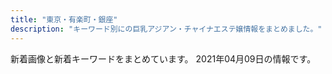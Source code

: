 ```yaml
---
title: "東京・有楽町・銀座"
description: "キーワード別にの巨乳アジアン・チャイナエステ嬢情報をまとめました。"
---
```


新着画像と新着キーワードをまとめています。
2021年04月09日の情報です。

<DmmAffiliateIns />
<KeywordTable
  shops={
    [
    {
        "img_links": [
            "http://www.kawaii.esturl.com/images/icon_tel.png",
            "http://www.kawaii.esturl.com/files/001.jpg",
            "http://www.kawaii.esturl.com/files/003.jpg",
            "http://www.kawaii.esturl.com/common/images/photo01.jpg",
            "http://www.kawaii.esturl.com/images/btn2.png",
            "http://www.kawaii.esturl.com/files/002.jpg",
            "http://www.kawaii.esturl.com/images/icon_staff.png",
            "http://www.kawaii.esturl.com/common/images/photo02.jpg",
            "http://www.kawaii.esturl.com/files/008.jpg",
            "http://www.kawaii.esturl.com/images/end-info.png",
            "http://www.kawaii.esturl.com/files/006.jpg",
            "http://www.kawaii.esturl.com/images/icon_info.png",
            "http://www.kawaii.esturl.com/images/mainImg_sub.jpg",
            "http://www.kawaii.esturl.com/images/icon_concept.png",
            "http://www.kawaii.esturl.com/files/007.jpg",
            "http://www.kawaii.esturl.com/images/icon_top.png",
            "http://www.kawaii.esturl.com/common/images/photo03.jpg"
        ],
        "keywords": {
            "D": 6,
            "86": 1,
            "87": 5
        },
        "url": "http://www.kawaii.esturl.com/",
        "name": "Kawaii\u604b\u4eba",
        "station": "\u516b\u4e01\u5800\u99c5A2\u51fa\u53e3"
    },
    {
        "station": "\u6771\u9280\u5ea7\u99c5A7\u51fa\u53e3",
        "url": "https://est-tiara.info/",
        "img_links": [
            "https://est-tiara.info/images/gallery/r7.jpg",
            "https://est-tiara.info/staffPhoto/s20201016083614.jpg",
            "https://est-tiara.info/images/gallery/r6.jpg",
            "https://est-tiara.info/images/gallery/r3.jpg",
            "https://est-tiara.info/staffPhoto/s20210304095739.jpg",
            "https://est-tiara.info/images/gallery/r8.jpg",
            "https://est-tiara.info/staffPhoto/s20210304095845.jpg",
            "https://est-tiara.info/staffPhoto/b20210304095845.jpg",
            "https://est-tiara.info/images/gallery/r1.jpg",
            "https://est-tiara.info/staffPhoto/b20210304100038.jpg",
            "https://est-tiara.info/staffPhoto/s20201016083828.jpg",
            "https://est-tiara.info/images/returnBtn.png",
            "https://est-tiara.info/images/gallery/r4.jpg",
            "https://est-tiara.info/staffPhoto/b20210304095623.jpg",
            "https://est-tiara.info/staffPhoto/s20210304100121.jpg",
            "https://est-tiara.info/staffPhoto/b20210304100121.jpg",
            "https://est-tiara.info/staffPhoto/s20210304100038.jpg",
            "https://est-tiara.info/staffPhoto/b20210304095739.jpg",
            "https://est-tiara.info/staffPhoto/b20201016083614.jpg",
            "https://est-tiara.info/uploadfiles/Image/campaignEstTiaraInfo.jpg",
            "https://est-tiara.info/js/sliderLine/slide_next.png",
            "https://est-tiara.info/staffPhoto/b20201016083828.jpg",
            "https://est-tiara.info/images/gallery/r5.jpg",
            "https://est-tiara.info/images/mobile.png",
            "https://est-tiara.info/images/gallery/r2.jpg",
            "https://est-tiara.info/js/sliderLine/slide_prev.png",
            "https://est-tiara.info/staffPhoto/s20210304095623.jpg"
        ],
        "keywords": {
            "E": 1,
            "D": 4,
            "87": 1,
            "C": 1,
            "89": 1
        },
        "name": "Tiara-\u30c6\u30a4\u30a2\u30e9-"
    },
    {
        "name": "\u6975\u4e0a\u30e1\u30f3\u30ba\u30a2\u30ed\u30de\u65e5\u672c\u6a4b",
        "img_links": [],
        "url": "https://aroma.tyo.cm/",
        "station": "\u8305\u5834\u753a\u99c510\u756a\u51fa\u53e3",
        "keywords": {}
    },
    {
        "keywords": {
            "87": 2,
            "D": 3,
            "89": 3,
            "C": 4
        },
        "station": "\u8305\u5834\u753a\u99c51\u756a\u51fa\u53e3",
        "url": "http://sakura.relaxnabi.com/",
        "img_links": [
            "http://sakura.relaxnabi.com/css/staff/staff14a.jpg",
            "http://sakura.relaxnabi.com/css/staff/staff02.jpg",
            "http://sakura.relaxnabi.com/css/tel03.png",
            "http://sakura.relaxnabi.com/css/nav/nav-003.png",
            "http://sakura.relaxnabi.com/css/topleft01.png",
            "http://sakura.relaxnabi.com/css/staff/staff13.jpg",
            "http://sakura.relaxnabi.com/css/topright02.jpg",
            "http://sakura.relaxnabi.com/css/nav/nav-004.png",
            "http://sakura.relaxnabi.com/css/topleft02.png",
            "http://sakura.relaxnabi.com/css/staff/staff06.jpg",
            "http://sakura.relaxnabi.com/css/staff/staff04.jpg",
            "http://sakura.relaxnabi.com/css/nav/nav-001.png",
            "http://sakura.relaxnabi.com/css/nav/nav-002.png",
            "http://sakura.relaxnabi.com/css/nav/nav-006.png",
            "http://sakura.relaxnabi.com/css/nav/nav-005.png"
        ],
        "name": "\u685c\uff5e\u3055\u304f\u3089\uff5e"
    },
    {
        "img_links": [
            "http://esthe-aroma.com/images/icon_concept.png",
            "http://esthe-aroma.com/images/cg04.jpg",
            "http://esthe-aroma.com/images/cg11.jpg",
            "http://esthe-aroma.com/images/cg07.jpg",
            "http://esthe-aroma.com/images/cg08.jpg",
            "http://esthe-aroma.com/images/cg13.jpg",
            "http://esthe-aroma.com/images/photo02.jpg",
            "http://esthe-aroma.com/images/cg06.jpg",
            "http://esthe-aroma.com/images/icon_top.png",
            "http://esthe-aroma.com/images/cg03.jpg",
            "http://esthe-aroma.com/images/photo03.jpg",
            "http://esthe-aroma.com/images/cg02.jpg",
            "http://esthe-aroma.com/images/cg05.jpg",
            "http://esthe-aroma.com/images/cg09.jpg",
            "http://esthe-aroma.com/images/cg01.jpg",
            "http://esthe-aroma.com/images/qrc.jpg",
            "http://esthe-aroma.com/images/btn2.png",
            "http://esthe-aroma.com/images/mainImg_sub.jpg",
            "http://esthe-aroma.com/images/icon_tel.png",
            "http://esthe-aroma.com/images/icon_info.png",
            "http://esthe-aroma.com/images/icon_staff.png",
            "http://esthe-aroma.com/images/cg10.jpg",
            "http://esthe-aroma.com/images/end-info.png",
            "http://esthe-aroma.com/images/photo01.jpg",
            "http://esthe-aroma.com/images/cg12.jpg"
        ],
        "name": "Miss.9\uff5e\u30df\u30b9.\u30ad\u30e5\u30a6\uff5e",
        "url": "http://esthe-aroma.com/",
        "station": "\u99ac\u55b0\u6a2a\u5c71\u99c5A2\u51fa\u53e3",
        "keywords": {
            "C": 2,
            "E": 1,
            "D": 10,
            "86": 13
        }
    },
    {
        "name": "\u7652\u3057\u306e\u6d77",
        "url": "http://xn--vckg5a5c7c8c1czd.in.net/",
        "station": "\u65b0\u5bcc\u753a\u99c5",
        "keywords": {
            "86": 20,
            "E": 4,
            "D": 16
        },
        "img_links": [
            "http://xn--vckg5a5c7c8c1czd.in.net/images/staff_images/cg14.jpg",
            "http://xn--vckg5a5c7c8c1czd.in.net/images/an_2_06.jpg",
            "http://xn--vckg5a5c7c8c1czd.in.net/images/an_1_07.jpg",
            "http://xn--vckg5a5c7c8c1czd.in.net/images/staff_images/top_small_17.jpg",
            "http://xn--vckg5a5c7c8c1czd.in.net/images/an_2_05.jpg",
            "http://xn--vckg5a5c7c8c1czd.in.net/images/slider/slide1.jpg",
            "http://xn--vckg5a5c7c8c1czd.in.net/images/an_1_04.jpg",
            "http://xn--vckg5a5c7c8c1czd.in.net/images/QRcode.jpg",
            "http://xn--vckg5a5c7c8c1czd.in.net/images/staff_images/top_small_14.jpg",
            "http://xn--vckg5a5c7c8c1czd.in.net/images/an_2_04.jpg",
            "http://xn--vckg5a5c7c8c1czd.in.net/images/an_2_07.jpg",
            "http://xn--vckg5a5c7c8c1czd.in.net/images/an_2_03.jpg",
            "http://xn--vckg5a5c7c8c1czd.in.net/images/staff_images/cg1.jpg",
            "http://xn--vckg5a5c7c8c1czd.in.net/images/staff_images/cg5.jpg",
            "http://xn--vckg5a5c7c8c1czd.in.net/images/an_2_02.jpg",
            "http://xn--vckg5a5c7c8c1czd.in.net/images/an_1_02.jpg",
            "http://xn--vckg5a5c7c8c1czd.in.net/images/staff_images/top_small_1.jpg",
            "http://xn--vckg5a5c7c8c1czd.in.net/images/staff_images/cg17.jpg",
            "http://xn--vckg5a5c7c8c1czd.in.net/images/staff_images/top_small_5.jpg",
            "http://xn--vckg5a5c7c8c1czd.in.net/images/no.png",
            "http://xn--vckg5a5c7c8c1czd.in.net/images/slider/slide3.jpg",
            "http://xn--vckg5a5c7c8c1czd.in.net/images/slider/slide2s.jpg",
            "http://xn--vckg5a5c7c8c1czd.in.net/images/an_1_03.jpg",
            "http://xn--vckg5a5c7c8c1czd.in.net/images/slider/slide1s.jpg",
            "http://xn--vckg5a5c7c8c1czd.in.net/images/staff_images/cg16.jpg",
            "http://xn--vckg5a5c7c8c1czd.in.net/images/slider/slide2.jpg",
            "http://xn--vckg5a5c7c8c1czd.in.net/images/index_01.jpg",
            "http://xn--vckg5a5c7c8c1czd.in.net/images/slider/slide3s.jpg",
            "http://xn--vckg5a5c7c8c1czd.in.net/images/staff_images/top_small_16.jpg",
            "http://xn--vckg5a5c7c8c1czd.in.net/images/an_1_06.jpg"
        ]
    },
    {
        "url": "http://prime-relax.work/",
        "keywords": {
            "E": 1,
            "82": 1,
            "84": 5,
            "C": 7,
            "D": 10,
            "88": 1,
            "87": 4,
            "86": 7
        },
        "img_links": [
            "http://prime-relax.work/img/bottom-.png",
            "http://prime-relax.work/img/IMG_1667.jpg",
            "http://prime-relax.work/sp/img/p-9.jpg",
            "http://prime-relax.work/img/st12.jpg",
            "http://prime-relax.work/img/link20067.jpg",
            "http://prime-relax.work/img/sta7.jpg",
            "http://prime-relax.work/img/st07.jpg",
            "http://prime-relax.work/img/st4.jpg",
            "http://prime-relax.work/img/sta12.jpg",
            "http://prime-relax.work/img/bottom.png",
            "http://prime-relax.work/img/st14.jpg",
            "http://prime-relax.work/img/sta4.jpg",
            "http://prime-relax.work/sp/img/add2.jpg",
            "http://prime-relax.work/sp/img/sta14.jpg",
            "http://prime-relax.work/sp/img/t-t.jpg",
            "http://prime-relax.work/sp/img/tit.jpg",
            "http://prime-relax.work/sp/img/sta12.jpg",
            "http://prime-relax.work/sp/img/t-s.jpg",
            "http://prime-relax.work/sp/img/p-7.jpg",
            "http://prime-relax.work/img/st04.jpg",
            "http://prime-relax.work/img/st13.jpg",
            "http://prime-relax.work/img/st9.jpg",
            "http://prime-relax.work/img/sta9.jpg",
            "http://prime-relax.work/sp/img/sta5.jpg",
            "http://prime-relax.work/img/st11.jpg",
            "http://prime-relax.work/sp/img/sta13.jpg",
            "http://prime-relax.work/sp/img/pic.jpg",
            "http://prime-relax.work/sp/img/pc.jpg",
            "http://prime-relax.work/sp/img/add.jpg",
            "http://prime-relax.work/sp/img/t-o.jpg",
            "http://prime-relax.work/sp/img/sys.jpg",
            "http://prime-relax.work/img/sta8.jpg",
            "http://prime-relax.work/img/st013.jpg",
            "http://prime-relax.work/sp/img/tel.jpg",
            "http://prime-relax.work/img/sys.jpg",
            "http://prime-relax.work/img/st014.jpg",
            "http://prime-relax.work/img/sta5.jpg",
            "http://prime-relax.work/img/sta14.jpg",
            "http://prime-relax.work/img/sta11.jpg",
            "http://prime-relax.work/img/st5.jpg",
            "http://prime-relax.work/img/st08.jpg",
            "http://prime-relax.work/sp/img/info.jpg",
            "http://prime-relax.work/img/body-.jpg",
            "http://prime-relax.work/sp/img/sta11.jpg",
            "http://prime-relax.work/img/IMG_1699.jpg",
            "http://prime-relax.work/img/head.jpg",
            "http://prime-relax.work/img/link10033.jpg",
            "http://prime-relax.work/sp/img/cam.jpg",
            "http://prime-relax.work/img/eve.jpg",
            "http://prime-relax.work/sp/img/botton.jpg",
            "http://prime-relax.work/img/sta13.jpg",
            "http://prime-relax.work/img/link-.jpg",
            "http://prime-relax.work/sp/img/p-8.jpg",
            "http://prime-relax.work/sp/img/sta8.jpg",
            "http://prime-relax.work/img/st8.jpg",
            "http://prime-relax.work/img/st7.jpg",
            "http://prime-relax.work/sp/img/t-r.jpg",
            "http://prime-relax.work/img/link300100.jpg",
            "http://prime-relax.work/sp/img/sta4.jpg",
            "http://prime-relax.work/sp/img/t-a.jpg",
            "http://prime-relax.work/sp/img/add3.jpg",
            "http://prime-relax.work/img/IMG_1675.jpg",
            "http://prime-relax.work/img/mo.png",
            "http://prime-relax.work/img/IMG_1709.jpg",
            "http://prime-relax.work/sp/img/time.jpg",
            "http://prime-relax.work/sp/img/sta9.jpg",
            "http://prime-relax.work/sp/img/sta7.jpg"
        ],
        "name": "PRIME\u30fb\u30d7\u30e9\u30a4\u30e0",
        "station": "\u99ac\u55b0\u753a\u99c51\u756a\u51fa\u53e3"
    },
    {
        "img_links": [
            "http://www.hitomebore.esjp.info/files/012.jpg",
            "http://www.hitomebore.esjp.info/files/008.jpg",
            "http://www.hitomebore.esjp.info/files/016.jpg",
            "http://www.hitomebore.esjp.info/files/010.jpg",
            "http://www.hitomebore.esjp.info/files/015.jpg",
            "http://www.hitomebore.esjp.info/files/009.jpg",
            "http://www.hitomebore.esjp.info/files/013.jpg",
            "http://www.hitomebore.esjp.info/images/btn2.png",
            "http://www.hitomebore.esjp.info/images/m1.jpg",
            "http://www.hitomebore.esjp.info/files/014.jpg",
            "http://www.hitomebore.esjp.info/images/mainImg2.jpg",
            "http://www.hitomebore.esjp.info/images/mainImg_sub.jpg",
            "http://www.hitomebore.esjp.info/images/m2.jpg",
            "http://www.hitomebore.esjp.info/files/007.jpg",
            "http://www.hitomebore.esjp.info/images/m3.jpg",
            "http://www.hitomebore.esjp.info/files/011.jpg",
            "http://www.hitomebore.esjp.info/images/m4.jpg",
            "http://www.hitomebore.esjp.info/files/002.jpg"
        ],
        "keywords": {
            "86": 18,
            "88": 3,
            "C": 6,
            "D": 27,
            "87": 6,
            "85": 6
        },
        "url": "http://www.hitomebore.esjp.info/",
        "name": "\u3072\u3068\u3081\u307c\u308c",
        "station": "\u65b0\u5bcc\u753a\u99c53\u756a\u51fa\u53e3"
    },
    {
        "station": "\u5c0f\u4f1d\u99ac\u753a\u99c53\u756a\u51fa\u53e3",
        "keywords": {
            "C": 12,
            "88": 21,
            "F": 6,
            "81": 3,
            "86": 6,
            "85": 6,
            "82": 3,
            "\u30bb\u30af\u30b7\u30fc": 1,
            "89": 21,
            "84": 3,
            "\u80f8": 2,
            "D": 30,
            "G": 6,
            "E": 13,
            "87": 12
        },
        "name": "\u30eb\u30ca\u30b7\u30e3\u30a4\u30f3",
        "img_links": [
            "http://luna-shine.info/uploads/lunashine/2019/04/e5beaee4bfa1e59bbee78987_2019031616274791.jpg",
            "http://luna-shine.info/uploads/lunashine/2013/10/4_e589afe69cac.jpg",
            "http://luna-shine.info/uploads/lunashine/2013/10/e381bfe38286e3818d-5_e589afe69cac.jpg",
            "http://luna-shine.info/uploads/lunashine/2015/03/8dbe4d07b4f1258c30f14b30e60c1466.png",
            "http://luna-shine.info/uploads/lunashine/2014/05/22.jpg",
            "http://luna-shine.info/uploads/lunashine/2013/01/room-6.jpg",
            "http://luna-shine.info/uploads/lunashine/2014/06/image-14.jpeg",
            "http://luna-shine.info/uploads/lunashine/2015/12/qqe59bbee7898720151214133747.jpg",
            "http://luna-shine.info/uploads/lunashine/2019/12/e5beaee4bfa1e59bbee78987_20191207154634.jpg",
            "http://luna-shine.info/uploads/lunashine/2013/01/room-10.jpg",
            "http://luna-shine.info/uploads/lunashine/2014/05/naomi1-276x3584.jpg",
            "http://luna-shine.info/uploads/lunashine/2017/03/saki.jpg",
            "http://luna-shine.info/uploads/lunashine/2012/12/topview4.jpg",
            "http://luna-shine.info/uploads/lunashine/2013/11/e381afe3828be3818b-1000x1333.jpg",
            "http://luna-shine.info/uploads/lunashine/2013/01/room-8.jpg",
            "http://luna-shine.info/uploads/lunashine/2013/10/e381bfe382841_e589afe69cac.jpg",
            "http://luna-shine.info/uploads/lunashine/2013/01/room-9.jpg",
            "http://luna-shine.info/uploads/lunashine/2015/01/0.jpg",
            "http://luna-shine.info/uploads/lunashine/2019/03/e5beaee4bfa1e59bbee78987_201903141535171.jpg",
            "http://luna-shine.info/uploads/lunashine/2015/04/1111_e589afe69cac.jpg",
            "http://luna-shine.info/uploads/lunashine/2019/04/flash1.jpg",
            "http://luna-shine.info/uploads/lunashine/2012/12/mailmaka.jpg",
            "http://luna-shine.info/uploads/lunashine/2019/05/e5beaee4bfa1e59bbee78987_201905171313091.jpg",
            "http://luna-shine.info/uploads/lunashine/2013/10/e38182e38286e381bf3_e589afe69cac.jpg",
            "http://luna-shine.info/uploads/lunashine/2012/12/topview1.jpg",
            "http://luna-shine.info/uploads/lunashine/2012/12/topview3.jpg",
            "http://luna-shine.info/uploads/lunashine/2016/12/img_4240.jpg",
            "http://luna-shine.info/uploads/lunashine/2016/11/31.jpg",
            "http://luna-shine.info/uploads/lunashine/2015/09/1-12041z120344c1_e589afe69cac_e589afe69cac.jpg",
            "http://luna-shine.info/uploads/lunashine/2019/12/e5beaee4bfa1e59bbee78987_201912071546181.jpg",
            "http://luna-shine.info/uploads/lunashine/2015/01/2_e589afe69cac.jpg",
            "http://luna-shine.info/uploads/lunashine/2013/01/img_0427_e589afe69cac-276x368.jpg",
            "http://luna-shine.info/uploads/lunashine/2015/06/image1-266x4001.jpg",
            "http://luna-shine.info/uploads/lunashine/2013/03/img_0522_e589afe69cac-1000x1333.jpg",
            "http://luna-shine.info/uploads/lunashine/2013/01/img_0370_e589afe69cac-276x368.jpg",
            "http://luna-shine.info/uploads/lunashine/images/picup.png",
            "http://luna-shine.info/uploads/lunashine/images/new_tit.jpg",
            "http://luna-shine.info/uploads/lunashine/2012/12/topview0.jpg",
            "http://luna-shine.info/uploads/lunashine/2014/06/image-15.jpeg",
            "http://luna-shine.info/uploads/lunashine/2014/04/image_e589afe69cac.png",
            "http://luna-shine.info/uploads/lunashine/2019/04/e5beaee4bfa1e59bbee78987_201903161627475.jpg",
            "http://luna-shine.info/uploads/lunashine/images/no-photo.jpg",
            "http://luna-shine.info/uploads/lunashine/2013/05/p1020464_e589afe69cac.jpg",
            "http://luna-shine.info/uploads/lunashine/2019/05/e5beaee4bfa1e59bbee78987_20190517131309.jpg",
            "http://luna-shine.info/uploads/lunashine/2013/11/e381afe3828be3818befbc92-1000x1333.jpg",
            "http://luna-shine.info/uploads/lunashine/2019/04/e5beaee4bfa1e59bbee78987_201903161627478.jpg",
            "http://luna-shine.info/uploads/lunashine/2013/01/room-3.jpg",
            "http://luna-shine.info/uploads/lunashine/2015/03/171f728230a16701d87b9e61ba70edf8.png",
            "http://luna-shine.info/uploads/lunashine/2017/03/saki1.jpg",
            "http://luna-shine.info/uploads/lunashine/images/rq03.jpg",
            "http://luna-shine.info/uploads/lunashine/2012/12/mobile.jpg",
            "http://luna-shine.info/uploads/lunashine/images/rq01.jpg",
            "http://luna-shine.info/uploads/lunashine/2014/05/naomi1-276x3583.jpg",
            "http://luna-shine.info/uploads/lunashine/2015/03/11111.jpg",
            "http://luna-shine.info/uploads/lunashine/2013/01/room-1.jpg",
            "http://luna-shine.info/uploads/lunashine/2013/01/room-5.jpg",
            "http://luna-shine.info/uploads/lunashine/2019/07/qqe59bbee78987201504181707251.jpg",
            "http://luna-shine.info/uploads/lunashine/2014/06/9c1b42356edc1bb51d040e0a1783fa97.png",
            "http://luna-shine.info/uploads/lunashine/images/new_d.jpg",
            "http://luna-shine.info/uploads/lunashine/2019/04/tel.jpg",
            "http://luna-shine.info/uploads/lunashine/2013/01/room-7.jpg",
            "http://luna-shine.info/uploads/lunashine/2019/04/bottom.jpg",
            "http://luna-shine.info/uploads/lunashine/2013/01/qiu-1.jpg",
            "http://luna-shine.info/uploads/lunashine/2015/01/11.jpg",
            "http://luna-shine.info/uploads/lunashine/2013/01/room-11.jpg",
            "http://luna-shine.info/uploads/lunashine/2020/01/e5beaee4bfa1e59bbee78987_20190517131309.jpg",
            "http://luna-shine.info/uploads/lunashine/2017/04/22221.jpg",
            "http://luna-shine.info/uploads/lunashine/2015/04/1111_e589afe69cac1.jpg",
            "http://luna-shine.info/uploads/lunashine/2019/03/e5beaee4bfa1e59bbee78987_201903161627476.jpg",
            "http://luna-shine.info/uploads/lunashine/2013/01/room-2.jpg",
            "http://luna-shine.info/uploads/lunashine/2018/05/2.jpg",
            "http://luna-shine.info/uploads/lunashine/2019/01/e5beaee4bfa1e59bbee78987_20190124144601.jpg",
            "http://luna-shine.info/uploads/lunashine/2013/10/e381bfe3818d2_e589afe69cac.jpg"
        ],
        "url": "http://luna-shine.info/"
    },
    {
        "img_links": [
            "https://melodyspa.tokyo/images/st/yuri.jpg",
            "https://melodyspa.tokyo/images/st/ringo.jpg",
            "https://melodyspa.tokyo/images/st/yuna1.jpg",
            "https://melodyspa.tokyo/images/share/pagetop.png",
            "https://melodyspa.tokyo/images/st/mina2.jpg",
            "https://melodyspa.tokyo/images/topimage/topimage.jpg",
            "https://melodyspa.tokyo/images/st/you.jpg",
            "https://melodyspa.tokyo/images/st/yuna2.jpg",
            "https://melodyspa.tokyo/images/st/mina.jpg",
            "https://melodyspa.tokyo/images/st/yuna.jpg",
            "https://melodyspa.tokyo/images/st/miho.jpg",
            "https://melodyspa.tokyo/images/st/risa.jpg",
            "https://melodyspa.tokyo/images/st/you3.jpg",
            "https://melodyspa.tokyo/images/st/you2.jpg",
            "https://melodyspa.tokyo/images/st/rara2.jpg"
        ],
        "station": "JR\u65b0\u65e5\u672c\u6a4b\u99c56\u756a\u51fa\u53e3",
        "name": "Melody Spa -\u30e1\u30ed\u30c7\u30a3 \u30b9\u30d1-",
        "keywords": {
            "F": 2,
            "C": 30,
            "86": 4
        },
        "url": "https://melodyspa.tokyo/"
    },
    {
        "url": "http://s-este.net/",
        "station": "\u65b0\u65e5\u672c\u6a4b\u99c55\u756a\u51fa\u53e3",
        "img_links": [],
        "keywords": {},
        "name": "\u30e9\u30d5\u30a3\u30fc\u30eb"
    },
    {
        "name": "Sweet",
        "station": "\u8305\u5834\u753a\u99c53\u756a\u51fa\u53e3",
        "keywords": {
            "86": 6,
            "88": 3,
            "E": 6,
            "D": 6,
            "C": 3,
            "89": 3,
            "85": 3
        },
        "url": "http://sweet-massage.work/",
        "img_links": [
            "http://sweet-massage.work/sp/img/time.jpg",
            "http://sweet-massage.work/img/st01.jpg",
            "http://sweet-massage.work/sp/img/st03.jpg",
            "http://sweet-massage.work/img/s1.jpg",
            "http://sweet-massage.work/img/st1.jpg",
            "http://sweet-massage.work/sp/img/tel.jpg",
            "http://sweet-massage.work/img/st03.jpg",
            "http://sweet-massage.work/sp/img/st1.jpg",
            "http://sweet-massage.work/img/sta1.jpg",
            "http://sweet-massage.work/img/s4.jpg",
            "http://sweet-massage.work/sp/img/st3.jpg",
            "http://sweet-massage.work/img/st04.jpg",
            "http://sweet-massage.work/sp/img/pc.jpg",
            "http://sweet-massage.work/sp/img/t-s.jpg",
            "http://sweet-massage.work/sp/img/t-t.jpg",
            "http://sweet-massage.work/sp/img/st05.jpg",
            "http://sweet-massage.work/img/st005.jpg",
            "http://sweet-massage.work/sp/img/add2.jpg",
            "http://sweet-massage.work/sp/img/botton.jpg",
            "http://sweet-massage.work/sp/img/s5.jpg",
            "http://sweet-massage.work/sp/img/st2.jpg",
            "http://sweet-massage.work/sp/img/s3.jpg",
            "http://sweet-massage.work/sp/img/s4.jpg",
            "http://sweet-massage.work/img/sta2.jpg",
            "http://sweet-massage.work/sp/img/info.jpg",
            "http://sweet-massage.work/sp/img/tit.jpg",
            "http://sweet-massage.work/sp/img/s2.jpg",
            "http://sweet-massage.work/img/m1.png",
            "http://sweet-massage.work/img/st02.jpg",
            "http://sweet-massage.work/img/nos.jpg",
            "http://sweet-massage.work/img/mobile-1.png",
            "http://sweet-massage.work/sp/img/st02.jpg",
            "http://sweet-massage.work/sp/img/st01.jpg",
            "http://sweet-massage.work/img/foot-body.jpg",
            "http://sweet-massage.work/sp/img/t-o.jpg",
            "http://sweet-massage.work/sp/img/st4.jpg",
            "http://sweet-massage.work/sp/img/st04.jpg",
            "http://sweet-massage.work/img/s2.jpg",
            "http://sweet-massage.work/img/sta5.jpg",
            "http://sweet-massage.work/img/s5.jpg",
            "http://sweet-massage.work/sp/img/sys.jpg",
            "http://sweet-massage.work/sp/img/t-a.jpg",
            "http://sweet-massage.work/img/st2.jpg",
            "http://sweet-massage.work/sp/img/add.jpg",
            "http://sweet-massage.work/img/st4.jpg",
            "http://sweet-massage.work/sp/img/pic.jpg",
            "http://sweet-massage.work/img/s3.jpg",
            "http://sweet-massage.work/img/st5.jpg",
            "http://sweet-massage.work/sp/img/st5.jpg",
            "http://sweet-massage.work/sp/img/t-r.jpg",
            "http://sweet-massage.work/img/sta3.jpg",
            "http://sweet-massage.work/img/st3.jpg",
            "http://sweet-massage.work/img/sta4.jpg",
            "http://sweet-massage.work/img/st05.jpg",
            "http://sweet-massage.work/sp/img/st005.jpg"
        ]
    },
    {
        "img_links": [
            "http://tokyo-relaxtime.asia/img/cast/ai-02.jpg",
            "http://tokyo-relaxtime.asia/img/cast/yuka-04.jpg",
            "http://tokyo-relaxtime.asia/img/cast/momo-04.jpg",
            "http://tokyo-relaxtime.asia/img/cast/ai-04.jpg",
            "http://tokyo-relaxtime.asia/img/cast/yuka-01.jpg",
            "http://tokyo-relaxtime.asia/img/slick/st-5.jpg",
            "http://tokyo-relaxtime.asia/img/interior/corridor-1.jpg",
            "http://tokyo-relaxtime.asia/img/interior/lobby-1.jpg",
            "http://tokyo-relaxtime.asia/img/cast/yuka-02.jpg",
            "http://tokyo-relaxtime.asia/img/cast/miki-01.jpg",
            "http://tokyo-relaxtime.asia/img/cast/alice-02.jpg",
            "http://tokyo-relaxtime.asia/img/cast/miki-04.jpg",
            "http://tokyo-relaxtime.asia/img/tw_mark.png",
            "http://tokyo-relaxtime.asia/img/cast/momo-02.jpg",
            "http://tokyo-relaxtime.asia/img/cast/ai-01.jpg",
            "http://tokyo-relaxtime.asia/img/cast/alice-03.jpg",
            "http://tokyo-relaxtime.asia/img/cast/momo-03.jpg",
            "http://tokyo-relaxtime.asia/img/cast/yuka-03.jpg",
            "http://tokyo-relaxtime.asia/img/slick/st-4.jpg",
            "http://tokyo-relaxtime.asia/img/cast/alice-01.jpg",
            "http://tokyo-relaxtime.asia/img/slick/st-1.jpg",
            "http://tokyo-relaxtime.asia/img/cast/momo-01.jpg",
            "http://tokyo-relaxtime.asia/img/cast/miki-02.jpg",
            "http://tokyo-relaxtime.asia/img/cast/ai-03.jpg",
            "http://tokyo-relaxtime.asia/img/cast/alice-04.jpg",
            "http://tokyo-relaxtime.asia/img/slick/st-3.jpg",
            "http://tokyo-relaxtime.asia/img/slick/st-6.jpg",
            "http://tokyo-relaxtime.asia/img/cast/miki-03.jpg"
        ],
        "url": "http://tokyo-relaxtime.asia/",
        "name": "Evergrace-\u30a8\u30d0\u30fc\u30b0\u30ec\u30fc\u30b9-",
        "station": "\u6771\u65e5\u672c\u6a4b\u99c5A2\u51fa\u53e3",
        "keywords": {}
    },
    {
        "name": "\u5922\u306e\u90f7",
        "img_links": [
            "http://yume-sato.blue/uploads//sites/18/2020/12/gg-150x150.jpg",
            "http://yume-sato.blue/uploads//sites/18/2020/09/g4.jpg",
            "http://yume-sato.blue/uploads//sites/18/2020/09/g5-150x150.jpg",
            "http://yume-sato.blue/uploads//sites/18/2020/09/g1-150x150.jpg",
            "http://yume-sato.blue/uploads//sites/18/2020/09/news.jpg",
            "http://yume-sato.blue/uploads//sites/18/2020/09/top.jpg",
            "http://yume-sato.blue/uploads//sites/18/2020/10/g1.jpg",
            "http://yume-sato.blue/uploads//sites/18/2020/09/g6.jpg",
            "http://yume-sato.blue/uploads//sites/18/2020/09/g1.jpg",
            "http://yume-sato.blue/uploads//sites/18/2020/09/g5.jpg",
            "http://yume-sato.blue/uploads//sites/18/2020/09/s_staff.png",
            "http://yume-sato.blue/uploads//sites/18/2020/09/pick.jpg",
            "http://yume-sato.blue/uploads//sites/18/2020/09/top1-1.jpg",
            "http://yume-sato.blue/uploads//sites/18/2020/09/g3-150x150.jpg",
            "http://yume-sato.blue/uploads//sites/18/2020/09/g2.jpg",
            "http://yume-sato.blue/uploads//sites/18/2020/12/gg.jpg",
            "http://yume-sato.blue/uploads//sites/18/2020/09/mobile-1.jpg",
            "http://yume-sato.blue/uploads//sites/18/2020/10/g2.jpg",
            "http://yume-sato.blue/uploads//sites/18/2020/09/g4-150x150.jpg",
            "http://yume-sato.blue/uploads//sites/18/2020/09/g2-150x150.jpg",
            "http://yume-sato.blue/uploads//sites/18/2020/09/g3.jpg",
            "http://yume-sato.blue/uploads//sites/18/2020/09/g6-150x150.jpg"
        ],
        "station": "\u4eba\u5f62\u753a\u99c5A6",
        "keywords": {},
        "url": "http://yume-sato.blue/"
    },
    {
        "station": "\u6c34\u5929\u5bae\u524d\u99c58\u756a\u51fa\u53e3",
        "name": "\u3086\u3089\u308a\u9999",
        "url": "http://yurarika.work/",
        "img_links": [
            "http://yurarika.work/staff/mika1.jpg",
            "http://yurarika.work/staff/mirai2.jpg",
            "http://yurarika.work/staff/rara.jpg",
            "http://yurarika.work/staff/mirai.jpg",
            "http://yurarika.work/staff/rara1.jpg",
            "http://yurarika.work/staff/rara2.jpg",
            "http://yurarika.work/staff/mika.jpg",
            "http://yurarika.work/staff/mirai1.jpg",
            "http://yurarika.work/staff/aya1.jpg",
            "http://yurarika.work/img/all/loader.png",
            "http://yurarika.work/staff/aya.jpg",
            "http://yurarika.work/staff/aya2.jpg",
            "http://yurarika.work/staff/mika2.jpg"
        ],
        "keywords": {
            "88": 6,
            "C": 14,
            "86": 4,
            "D": 6,
            "85": 10
        }
    },
    {
        "name": "\u7d05\u8449",
        "url": "http://arm-heal.com/",
        "keywords": {
            "C": 14
        },
        "img_links": [
            "http://arm-heal.com/staff/aya/01mb.jpg",
            "http://arm-heal.com/img/att.png",
            "http://arm-heal.com/i/files/homeimg.jpg",
            "http://arm-heal.com/pic/topimg5.png",
            "http://arm-heal.com/staff/miki/01mb.jpg",
            "http://arm-heal.com/staff/miki/01.jpg",
            "http://arm-heal.com/staff/miya/01.jpg",
            "http://arm-heal.com/img/ttl_rec.png",
            "http://arm-heal.com/pic/topimg4.png",
            "http://arm-heal.com/pic/topimg2.png",
            "http://arm-heal.com/staff/yuki/01.jpg",
            "http://arm-heal.com/staff/yuuyuu/01mb.jpg",
            "http://arm-heal.com/staff/yuuyuu/01.jpg",
            "http://arm-heal.com/staff/miya/01mb.jpg",
            "http://arm-heal.com/staff/aya/01.jpg",
            "http://arm-heal.com/pic/head.jpg",
            "http://arm-heal.com/staff/yuki/01mb.jpg",
            "http://arm-heal.com/img/ttl_staff.jpg",
            "http://arm-heal.com/img/ttl_mobile.png",
            "http://arm-heal.com/pic/topimg3.png",
            "http://arm-heal.com/img/corona.png",
            "http://arm-heal.com/pic/topimg1.png"
        ],
        "station": "\u516b\u4e01\u5800\u99c5A5\u53e3"
    },
    {
        "name": "COMODO -\u30b3\u30e2\u30c9-",
        "img_links": [
            "http://www.comodo.relaxjp.info/images/bj3.jpg",
            "http://www.comodo.relaxjp.info/files/011-03.jpg",
            "http://www.comodo.relaxjp.info/files/010.jpg",
            "http://www.comodo.relaxjp.info/files/013.jpg",
            "http://www.comodo.relaxjp.info/images/s_info.jpg",
            "http://www.comodo.relaxjp.info/files/012-03.jpg",
            "http://www.comodo.relaxjp.info/files/015-03.jpg",
            "http://www.comodo.relaxjp.info/files/013-03.jpg",
            "http://www.comodo.relaxjp.info/images/bj1.jpg",
            "http://www.comodo.relaxjp.info/files/014-03.jpg",
            "http://www.comodo.relaxjp.info/files/014.jpg",
            "http://www.comodo.relaxjp.info/images/top.png",
            "http://www.comodo.relaxjp.info/images/s_staff.jpg",
            "http://www.comodo.relaxjp.info/files/012.jpg",
            "http://www.comodo.relaxjp.info/files/012-02.jpg",
            "http://www.comodo.relaxjp.info/files/015-02.jpg",
            "http://www.comodo.relaxjp.info/images/s_news.jpg",
            "http://www.comodo.relaxjp.info/files/010-02.jpg",
            "http://www.comodo.relaxjp.info/files/011-02.jpg",
            "http://www.comodo.relaxjp.info/files/013-02.jpg",
            "http://www.comodo.relaxjp.info/images/s_link.jpg",
            "http://www.comodo.relaxjp.info/files/015.jpg",
            "http://www.comodo.relaxjp.info/files/011.jpg",
            "http://www.comodo.relaxjp.info/files/014-02.jpg",
            "http://www.comodo.relaxjp.info/images/hua.jpg",
            "http://www.comodo.relaxjp.info/files/010-03.jpg"
        ],
        "url": "http://www.comodo.relaxjp.info/",
        "keywords": {
            "D": 6,
            "87": 6
        },
        "station": "\u99ac\u55b0\u6a2a\u5c71\u99c5A2\u51fa\u53e3"
    },
    {
        "img_links": [
            "http://cocosia-massage.work/sp/img/st3.jpg",
            "http://cocosia-massage.work/img/st6.jpg",
            "http://cocosia-massage.work/sp/img/p-3.jpg",
            "http://cocosia-massage.work/img/acc.jpg",
            "http://cocosia-massage.work/sp/img/p-5.jpg",
            "http://cocosia-massage.work/img/st1.jpg",
            "http://cocosia-massage.work/img/news.jpg",
            "http://cocosia-massage.work/sp/img/t-t.jpg",
            "http://cocosia-massage.work/img/st2.jpg",
            "http://cocosia-massage.work/sp/img/t-s.jpg",
            "http://cocosia-massage.work/img/st4.jpg",
            "http://cocosia-massage.work/sp/img/t-t2.jpg",
            "http://cocosia-massage.work/sp/img/sys.jpg",
            "http://cocosia-massage.work/img/nos.jpg",
            "http://cocosia-massage.work/img/sta6.jpg",
            "http://cocosia-massage.work/img/sta4.jpg",
            "http://cocosia-massage.work/img/sta3.jpg",
            "http://cocosia-massage.work/sp/img/st2.jpg",
            "http://cocosia-massage.work/sp/img/st1.jpg",
            "http://cocosia-massage.work/sp/img/st6.jpg",
            "http://cocosia-massage.work/sp/img/cam4.jpg",
            "http://cocosia-massage.work/img/xmas.png",
            "http://cocosia-massage.work/sp/img/qr.jpg",
            "http://cocosia-massage.work/sp/img/st5.jpg",
            "http://cocosia-massage.work/sp/img/pc.jpg",
            "http://cocosia-massage.work/img/fla-2.jpg",
            "http://cocosia-massage.work/sp/img/botton.jpg",
            "http://cocosia-massage.work/img/st3.jpg",
            "http://cocosia-massage.work/img/cncp.jpg",
            "http://cocosia-massage.work/img/conc.jpg",
            "http://cocosia-massage.work/img/newf.jpg",
            "http://cocosia-massage.work/img/st5.jpg",
            "http://cocosia-massage.work/sp/img/cam2.jpg",
            "http://cocosia-massage.work/img/head2.jpg",
            "http://cocosia-massage.work/sp/img/st4.jpg",
            "http://cocosia-massage.work/img/sta1.jpg",
            "http://cocosia-massage.work/img/r9.jpg",
            "http://cocosia-massage.work/sp/img/cam3.jpg",
            "http://cocosia-massage.work/sp/img/cam1.jpg",
            "http://cocosia-massage.work/img/sta5.jpg",
            "http://cocosia-massage.work/img/sta2.jpg",
            "http://cocosia-massage.work/sp/img/p-4.jpg",
            "http://cocosia-massage.work/img/fla-1.jpg",
            "http://cocosia-massage.work/sp/img/t-r.jpg",
            "http://cocosia-massage.work/sp/img/info.jpg",
            "http://cocosia-massage.work/sp/img/rec.jpg",
            "http://cocosia-massage.work/sp/img/p-6.jpg",
            "http://cocosia-massage.work/sp/img/acc.jpg"
        ],
        "url": "http://cocosia-massage.work/",
        "keywords": {
            "F": 5,
            "D": 8,
            "87": 2,
            "E": 2,
            "88": 5,
            "C": 22,
            "85": 16
        },
        "name": "COCOSIA",
        "station": "\u4eba\u5f62\u753a\u99c5A1\u51fa\u53e3"
    },
    {
        "station": "JR\u6771\u4eac\u99c5\u516b\u91cd\u6d32\u5317\u53e3",
        "keywords": {
            "90": 1,
            "85": 3,
            "87": 1,
            "G": 1,
            "D": 2,
            "89": 1,
            "93": 1,
            "C": 3,
            "83": 1,
            "91": 1,
            "E": 3,
            "86": 1
        },
        "name": "For you",
        "img_links": [
            "http://f-relaxe.net/images/info.jpg",
            "http://f-relaxe.net/images/line.jpg",
            "http://f-relaxe.net/images/index_05.jpg",
            "http://f-relaxe.net/girl/010.jpg",
            "http://f-relaxe.net/girl/012a.jpg",
            "http://f-relaxe.net/girl/011a.jpg",
            "http://f-relaxe.net/girl/00.jpg",
            "http://f-relaxe.net/girl/011.jpg",
            "http://f-relaxe.net/images/index_01.jpg",
            "http://f-relaxe.net/images/index_07.jpg",
            "http://f-relaxe.net/girl/04.jpg",
            "http://f-relaxe.net/images/index_119.jpg",
            "http://f-relaxe.net/girl/09a.jpg",
            "http://f-relaxe.net/images/index_16.jpg",
            "http://f-relaxe.net/images/01.jpg",
            "http://f-relaxe.net/images/rec_11.jpg",
            "http://f-relaxe.net/girl/09.jpg",
            "http://f-relaxe.net/girl/07a.jpg",
            "http://f-relaxe.net/girl/010a.jpg",
            "http://f-relaxe.net/images/index_06.jpg",
            "http://f-relaxe.net/girl/017.jpg",
            "http://f-relaxe.net/girl/024.jpg",
            "http://f-relaxe.net/images/index_12.jpg",
            "http://f-relaxe.net/girl/013a.jpg",
            "http://f-relaxe.net/images/index_14.jpg",
            "http://f-relaxe.net/images/index_13.jpg",
            "http://f-relaxe.net/images/sub_15.jpg",
            "http://f-relaxe.net/girl/013.jpg",
            "http://f-relaxe.net/girl/012.jpg",
            "http://f-relaxe.net/girl/02a.jpg",
            "http://f-relaxe.net/girl/08.jpg",
            "http://f-relaxe.net/girl/08a.jpg",
            "http://f-relaxe.net/images/index_08.jpg",
            "http://f-relaxe.net/images/03.jpg",
            "http://f-relaxe.net/images/index_04.jpg",
            "http://f-relaxe.net/images/02.jpg",
            "http://f-relaxe.net/images/info_11.jpg",
            "http://f-relaxe.net/images/rec.jpg",
            "http://f-relaxe.net/images/sub_10.jpg",
            "http://f-relaxe.net/images/staff_11.jpg",
            "http://f-relaxe.net/images/sub_12.jpg",
            "http://f-relaxe.net/girl/07.jpg",
            "http://f-relaxe.net/images/index_10.jpg",
            "http://f-relaxe.net/girl/02.jpg",
            "http://f-relaxe.net/images/index_17.jpg",
            "http://f-relaxe.net/images/index_18.jpg",
            "http://f-relaxe.net/images/index_09.jpg",
            "http://f-relaxe.net/images/index_03.jpg"
        ],
        "url": "http://f-relaxe.net"
    },
    {
        "img_links": [
            "http://shinshinen.ebb.jp/2/uploadimg/1612241171.jpg",
            "http://shinshinen.ebb.jp/2/uploadimg/1617840000.jpg",
            "http://shinshinen.ebb.jp/head_1_4155_154321946782337.jpg",
            "http://shinshinen.ebb.jp/2/uploadimg/1612241122.jpg",
            "http://shinshinen.ebb.jp/2/uploadimg/1612241224.jpg",
            "http://shinshinen.ebb.jp/head_2_4155_154087760147805.jpg",
            "http://shinshinen.ebb.jp/2/uploadimg/1616154256.jpg",
            "http://shinshinen.ebb.jp/2/uploadimg/1617771200.jpg"
        ],
        "name": "\u8fb0\u7533\u5712\uff5e\u3057\u3093\u3057\u3093\u3048\u3093\uff5e",
        "keywords": {
            "D": 48,
            "87": 12,
            "86": 36,
            "89": 12,
            "88": 12
        },
        "url": "http://shinshinen.ebb.jp/",
        "station": "\u6771\u9280\u5ea7\u99c5A3"
    },
    {
        "station": "\u8305\u5834\u753a\u99c511\u756a\u51fa\u53e3",
        "keywords": {},
        "img_links": [
            "http://www.kayabatyo-massage.work/images/recruit/nagare_02.jpg",
            "http://www.kayabatyo-massage.work/images/recruit/nagare_05.png",
            "http://www.kayabatyo-massage.work/images/mainvisual_01_s.jpg",
            "http://www.kayabatyo-massage.work/staff/kaoru.jpg",
            "http://www.kayabatyo-massage.work/images/recruit/nagare_06.png",
            "http://www.kayabatyo-massage.work/images/recruit/point_04.png",
            "http://www.kayabatyo-massage.work/images/icon_new.png",
            "http://www.kayabatyo-massage.work/images/recruit/point_09.png",
            "http://www.kayabatyo-massage.work/staff/nanami.jpg",
            "http://www.kayabatyo-massage.work/images/recruit/point_07.png",
            "http://www.kayabatyo-massage.work/images/trigger.jpg",
            "http://www.kayabatyo-massage.work/images/icon_ranking_03.png",
            "http://www.kayabatyo-massage.work/images/recruit/nagare_01.jpg",
            "http://www.kayabatyo-massage.work/images/recruit/message_03.png",
            "http://www.kayabatyo-massage.work/images/head_interior.jpg",
            "http://www.kayabatyo-massage.work/images/icon_ranking_01.png",
            "http://www.kayabatyo-massage.work/images/mainvisual_02_s.jpg",
            "http://www.kayabatyo-massage.work/images/head_therapist.jpg",
            "http://www.kayabatyo-massage.work/images/icon_ranking_02.png",
            "http://www.kayabatyo-massage.work/images/no_image.jpg",
            "http://www.kayabatyo-massage.work/images/sw_home.png",
            "http://www.kayabatyo-massage.work/images/recruit/nagare_03.jpg",
            "http://www.kayabatyo-massage.work/images/sw_tel.png",
            "http://www.kayabatyo-massage.work/images/recruit/sp_mainvisual.jpg",
            "http://www.kayabatyo-massage.work/images/mainvisual_02.jpg",
            "http://www.kayabatyo-massage.work/staff/hinata.jpg",
            "http://www.kayabatyo-massage.work/images/recruit/point_06.png",
            "http://www.kayabatyo-massage.work/images/recruit/nagare_07.png",
            "http://www.kayabatyo-massage.work/images/recruit/point_05.png",
            "http://www.kayabatyo-massage.work/images/recruit/point_03.png",
            "http://www.kayabatyo-massage.work/images/mainvisual_01.jpg",
            "http://www.kayabatyo-massage.work/images/recruit/req_03.jpg",
            "http://www.kayabatyo-massage.work/images/recruit/point_08.png"
        ],
        "name": "\u5143\u6c17\u30e2\u30ea\u30e2\u30ea",
        "url": "http://www.kayabatyo-massage.work/"
    },
    {
        "keywords": {
            "\u30bb\u30af\u30b7\u30fc": 3,
            "88": 1
        },
        "url": "https://ningyocho-esthe.work/",
        "img_links": [
            "https://ningyocho-esthe.work/images/dream/staff/imgapp_1.jpg",
            "https://ningyocho-esthe.work/images/dream/common/gallery_06.png",
            "https://ningyocho-esthe.work/images/dream/staff/imgapp_3.jpg",
            "https://ningyocho-esthe.work/images/dream/common/gallery_04.png",
            "https://ningyocho-esthe.work/images/dream/home/image_03.png",
            "https://ningyocho-esthe.work/images/dream/common/gallery_01.png",
            "https://ningyocho-esthe.work/images/dream/home/image_02.png",
            "https://ningyocho-esthe.work/images/dream/staff/\u30ca\u30ca.jpg",
            "https://ningyocho-esthe.work/images/dream/common/credit_01.png",
            "https://ningyocho-esthe.work/images/dream/common/gallery_05.png",
            "https://ningyocho-esthe.work/images/dream/common/gallery_10.png",
            "https://ningyocho-esthe.work/images/dream/common/credit_02.png",
            "https://ningyocho-esthe.work/images/dream/staff/2.jpg",
            "https://ningyocho-esthe.work/images/dream/common/gallery_02.png",
            "https://ningyocho-esthe.work/images/dream/staff/3.jpg",
            "https://ningyocho-esthe.work/images/dream/staff/13.jpg",
            "https://ningyocho-esthe.work/images/dream/common/gallery_08.png",
            "https://ningyocho-esthe.work/images/dream/common/side_bnr_02.png",
            "https://ningyocho-esthe.work/images/dream/common/gallery_03.png",
            "https://ningyocho-esthe.work/images/dream/common/gallery_09.png",
            "https://ningyocho-esthe.work/images/dream/staff/\u3042\u307f.jpg",
            "https://ningyocho-esthe.work/images/dream/home/image_01.png",
            "https://ningyocho-esthe.work/images/dream/staff/imgapp6.jpg",
            "https://ningyocho-esthe.work/images/dream/common/gallery_07.png",
            "https://ningyocho-esthe.work/images/dream/common/credit_03.png",
            "https://ningyocho-esthe.work/images/dream/staff/1.jpg",
            "https://ningyocho-esthe.work/images/dream/common/side_bnr_01.png",
            "https://ningyocho-esthe.work/images/dream/common/header_info.png",
            "https://ningyocho-esthe.work/images/dream/common/header_phone_pc.png",
            "https://ningyocho-esthe.work/images/dream/home/teaser.png"
        ],
        "name": "Dream",
        "station": "\u4eba\u5f62\u753a\u99c5A1\u51fa\u53e3"
    },
    {
        "name": "\u60a0",
        "url": "http://koikst.xyz/",
        "img_links": [
            "http://koikst.xyz/_src/20886283/img20170527114635169213.png",
            "http://koikst.xyz/_src/20886060/index_33.png",
            "http://koikst.xyz/_src/20991736/t02200330_0640096013249885015.jpg",
            "http://koikst.xyz/_src/20886065/index_38.png",
            "http://koikst.xyz/_src/20886111/_dsf0778_pp.jpg",
            "http://koikst.xyz/_src/20885828/up.png",
            "http://koikst.xyz/_src/20885845/up.png",
            "http://sunflower.jp.net/1.jpg",
            "http://koikst.xyz/_src/20885809/www.cman.png",
            "http://koikst.xyz/_src/20886300/media-20170919.jpg",
            "http://koikst.xyz/_src/20886235/t02200330_0640096013249885015.jpg",
            "http://koikst.xyz/_src/20886308/t02200330_0640096013249885015.jpg",
            "http://sunflower.jp.net/2.jpg",
            "http://koikst.xyz/_src/20886062/index_35.png",
            "http://koikst.xyz/_src/20886006/wechatimg36.jpg",
            "http://sunflower.jp.net/3.jpg",
            "http://koikst.xyz/_src/51067435/wechatimg725.jpg",
            "http://koikst.xyz/_src/20886005/wechatimg35.jpg",
            "http://koikst.xyz/_src/20886211/07958eda583eff2b24876adf03c0a434.jpg",
            "http://koikst.xyz/_src/20886063/index_36.png",
            "http://koikst.xyz/_src/20886019/up.png",
            "http://sunflower.jp.net/5.jpg",
            "http://koikst.xyz/_src/20886287/9c88380aa0315ec9292225a3223d62d9.jpg",
            "http://koikst.xyz/_src/20886122/up.png",
            "http://koikst.xyz/_src/20886061/index_34.png",
            "http://koikst.xyz/_src/20886058/sign.png",
            "http://koikst.xyz/_src/20886008/_k3_6019.jpg",
            "http://koikst.xyz/_src/20886007/_k3_6020.jpg",
            "http://koikst.xyz/_src/20886310/wechatimg405.jpg",
            "http://koikst.xyz/_src/20886064/index_37.png",
            "http://koikst.xyz/_src/20886092/therapist-ito.jpg",
            "http://koikst.xyz/_src/20886222/up.png",
            "http://koikst.xyz/_src/51067440/wechatimg723.jpg",
            "http://koikst.xyz/_src/20886305/therapist-ito.jpg",
            "http://koikst.xyz/_src/20886103/up.png",
            "http://koikst.xyz/_src/20886009/img_2917.jpg",
            "http://koikst.xyz/_src/20886148/therapist-ito.jpg",
            "http://sunflower.jp.net/6.jpg",
            "http://koikst.xyz/_src/20885836/sign.jpg",
            "http://koikst.xyz/_src/21089124/img20180325193504865361.png",
            "http://koikst.xyz/_src/20886010/img_3017.jpg",
            "http://koikst.xyz/_src/20885811/up.png",
            "http://koikst.xyz/_src/20886303/07958eda583eff2b24876adf03c0a434.jpg",
            "http://koikst.xyz/_src/20886066/slider2.png",
            "http://koikst.xyz/_src/20886059/sign.png",
            "http://koikst.xyz/_src/20886035/up.png",
            "http://koikst.xyz/_src/51067437/wechatimg724.jpg",
            "http://koikst.xyz/_src/20886229/_dsf0778_pp.jpg",
            "http://koikst.xyz/_src/20886231/_dsf0770_pp.jpg",
            "http://koikst.xyz/_src/51067433/wechatimg726.jpg",
            "http://koikst.xyz/_src/20886233/906ab10dd05fdcaee1fa99bd6e5779ea.jpg",
            "http://koikst.xyz/_src/20885997/up.png"
        ],
        "keywords": {
            "C": 2,
            "85": 2,
            "89": 3,
            "E": 3
        },
        "station": "JR\u6771\u4eac\u99c5\u516b\u91cd\u6d32\u53e3"
    },
    {
        "url": "http://toukasui.jpn.mn/",
        "img_links": [],
        "name": "\u6843\u82b1\u6c34*\u3068\u3046\u304b\u3059\u3044",
        "keywords": {},
        "station": "\u6771\u9280\u5ea7\u99c55\u756a\u51fa\u53e3"
    },
    {
        "img_links": [
            "http://missyou-esthe.com/img/lin.jpg",
            "http://missyou-esthe.com/img/tt19.jpg",
            "http://missyou-esthe.com/img/cg10.jpg",
            "http://missyou-esthe.com/img/cg13.jpg",
            "http://missyou-esthe.com/img/tt18.jpg",
            "http://missyou-esthe.com/img/mr1.jpg",
            "http://missyou-esthe.com/img/cg07.jpg",
            "http://missyou-esthe.com/img/no.png",
            "http://missyou-esthe.com/img/tt21.jpg",
            "http://missyou-esthe.com/img/cg05.jpg",
            "http://missyou-esthe.com/img/cg02.jpg",
            "http://missyou-esthe.com/img/f.jpg",
            "http://missyou-esthe.com/img/tt14.jpg",
            "http://missyou-esthe.com/img/t2.jpg",
            "http://missyou-esthe.com/img/eve.jpg",
            "http://missyou-esthe.com/img/tt17.jpg",
            "http://missyou-esthe.com/img/tt4.jpg",
            "http://missyou-esthe.com/img/t3.jpg",
            "http://missyou-esthe.com/img/cg09.jpg",
            "http://missyou-esthe.com/img/cg091.jpg",
            "http://missyou-esthe.com/img/tt15.jpg",
            "http://missyou-esthe.com/img/cg03.jpg",
            "http://missyou-esthe.com/img/tt12.jpg",
            "http://missyou-esthe.com/img/cg06.jpg",
            "http://missyou-esthe.com/img/tt13.jpg",
            "http://missyou-esthe.com/img/tt20.jpg",
            "http://missyou-esthe.com/img/f1.jpg",
            "http://missyou-esthe.com/img/t1.jpg",
            "http://missyou-esthe.com/img/cg11.jpg",
            "http://missyou-esthe.com/img/tt2.jpg",
            "http://missyou-esthe.com/img/tt11.jpg",
            "http://missyou-esthe.com/img/cg14.jpg",
            "http://missyou-esthe.com/img/cg01.jpg",
            "http://missyou-esthe.com/img/cg04.jpg",
            "http://missyou-esthe.com/img/cg08.jpg",
            "http://missyou-esthe.com/img/tt16.jpg",
            "http://missyou-esthe.com/img/tt1.jpg"
        ],
        "url": "http://missyou-esthe.com/",
        "name": "Lotus\uff5e\u30ed\u30fc\u30bf\u30b9\uff5e",
        "station": "\u65b0\u5bcc\u753a\u99c53\u756a\u51fa\u53e3",
        "keywords": {
            "87": 4,
            "86": 14,
            "85": 2
        }
    },
    {
        "keywords": {},
        "station": "\u6c34\u5929\u5bae\u524d\u99c54\u756a\u51fa\u53e3",
        "name": "Eve",
        "url": "http://eve-esthe.com/",
        "img_links": [
            "http://eve-esthe.com/images/icon_new.png",
            "http://eve-esthe.com/images/01.jpg",
            "http://eve-esthe.com/images/wari.jpg",
            "http://eve-esthe.com/images/04.jpg",
            "http://eve-esthe.com/images/03.jpg",
            "http://eve-esthe.com/images/02.jpg"
        ]
    },
    {
        "name": "\u6771\u4eac\u65e5\u672c\u6a4b\u30e1\u30f3\u30ba\u30a8\u30b9\u30c6",
        "station": "JR\u6771\u4eac\u99c5\u516b\u91cd\u6d32\u5317\u53e3",
        "keywords": {},
        "img_links": [],
        "url": "https://mens-esthe.jpn.vin/"
    },
    {
        "name": "Angel Love",
        "station": "\u9280\u5ea7\u99c5A5\u51fa\u53e3",
        "url": "https://angel-love.tyo.cm/",
        "keywords": {
            "D": 25,
            "85": 10,
            "E": 5,
            "86": 15,
            "83": 5
        },
        "img_links": [
            "https://angel-love.tyo.cm/images/s_staff.png",
            "https://angel-love.tyo.cm/photos/sites/27/2021/03/202103300138536.jpg",
            "https://angel-love.tyo.cm/images/room4.jpg",
            "https://angel-love.tyo.cm/images/s3.jpg",
            "https://angel-love.tyo.cm/images/mobile.jpg",
            "https://angel-love.tyo.cm/images/news_bj1.jpg",
            "https://angel-love.tyo.cm/photos/sites/27/2021/03/2021031704243320.jpg",
            "https://angel-love.tyo.cm/photos/sites/27/2021/03/2021033001385293.jpg",
            "https://angel-love.tyo.cm/images/room3.jpg",
            "https://angel-love.tyo.cm/images/s1.jpg",
            "https://angel-love.tyo.cm/images/info.jpg",
            "https://angel-love.tyo.cm/images/room2.jpg",
            "https://angel-love.tyo.cm/photos/sites/27/2021/03/2021033001385486.jpg",
            "https://angel-love.tyo.cm/photos/sites/27/2021/03/2021031704243422.jpg",
            "https://angel-love.tyo.cm/images/news_bj3.jpg",
            "https://angel-love.tyo.cm/images/top.jpg",
            "https://angel-love.tyo.cm/images/s_news.jpg",
            "https://angel-love.tyo.cm/images/room1.jpg",
            "https://angel-love.tyo.cm/photos/sites/27/2021/03/2021031704243332.jpg"
        ]
    },
    {
        "name": "\u30a2\u30ed\u30de\u30a2\u30ea\u30a2",
        "img_links": [
            "http://e-berry.work/sp/images/sys1.png",
            "http://e-berry.work/sp/images/b2.jpg",
            "http://e-berry.work/sp/staff/haruka.jpg",
            "http://e-berry.work/images/newface.jpg",
            "http://e-berry.work/sp/images/interior_t.png",
            "http://e-berry.work/images/sys1.jpg",
            "http://e-berry.work/sp/img/moka1.jpg",
            "http://e-berry.work/sp/images/news.png",
            "http://e-berry.work/sp/images/rec1.jpg",
            "http://e-berry.work/img/moka1.jpg",
            "http://e-berry.work/sp/staff/rina.jpg",
            "http://e-berry.work/images/b2.jpg",
            "http://e-berry.work/images/newsb.png",
            "http://e-berry.work/sp/images/head.jpg",
            "http://e-berry.work/images/ac1.jpg",
            "http://e-berry.work/sp/images/10.jpg",
            "http://e-berry.work/images/interior_t.jpg",
            "http://e-berry.work/sp/images/tel.png",
            "http://e-berry.work/sp/staff/ai.jpg",
            "http://e-berry.work/images/head.jpg",
            "http://e-berry.work/images/rec2.jpg",
            "http://e-berry.work/sp/images/newsb.png",
            "http://e-berry.work/img/ayumi1.jpg",
            "http://e-berry.work/images/tgirl.jpg",
            "http://e-berry.work/sp/img/rina1.jpg",
            "http://e-berry.work/sp/img/yoko1.jpg",
            "http://e-berry.work/img/aya1.jpg",
            "http://e-berry.work/sp/images/int1.png",
            "http://e-berry.work/images/int1.jpg",
            "http://e-berry.work/staff/ai.jpg",
            "http://e-berry.work/sp/img/hikari1.jpg",
            "http://e-berry.work/staff/aya.jpg",
            "http://e-berry.work/sp/images/staff_t.png",
            "http://e-berry.work/sp/img/ayumi1.jpg",
            "http://e-berry.work/sp/images/sys2.png",
            "http://e-berry.work/images/staff_t.jpg",
            "http://e-berry.work/staff/ayumi.jpg",
            "http://e-berry.work/sp/images/ac1.jpg",
            "http://e-berry.work/images/concept.jpg",
            "http://e-berry.work/img/haruka1.jpg",
            "http://e-berry.work/sp/images/footer.jpg",
            "http://e-berry.work/images/sys2.jpg",
            "http://e-berry.work/sp/staff/natumi.jpg",
            "http://e-berry.work/sp/images/sys3.png",
            "http://e-berry.work/img/natumi1.jpg",
            "http://e-berry.work/images/int2.jpg",
            "http://e-berry.work/staff/moka.jpg",
            "http://e-berry.work/sp/images/topgirl.png",
            "http://e-berry.work/staff/natumi.jpg",
            "http://e-berry.work/sp/img/haruka1.jpg",
            "http://e-berry.work/img/ai1.jpg",
            "http://e-berry.work/images/10.jpg",
            "http://e-berry.work/staff/haruka.jpg",
            "http://e-berry.work/sp/images/rec2.png",
            "http://e-berry.work/img/hikari1.jpg",
            "http://e-berry.work/sp/images/b1.jpg",
            "http://e-berry.work/img/rina1.jpg",
            "http://e-berry.work/sp/img/ai1.jpg",
            "http://e-berry.work/sp/images/int2.png",
            "http://e-berry.work/images/news_t.jpg",
            "http://e-berry.work/images/sm.jpg",
            "http://e-berry.work/sp/images/concept.jpg",
            "http://e-berry.work/sp/staff/hikari.jpg",
            "http://e-berry.work/sp/img/aya1.jpg",
            "http://e-berry.work/sp/img/nene1.jpg",
            "http://e-berry.work/images/b1.jpg",
            "http://e-berry.work/images/sys3.jpg",
            "http://e-berry.work/sp/staff/ayumi.jpg",
            "http://e-berry.work/sp/staff/yoko.jpg",
            "http://e-berry.work/images/rec1.jpg",
            "http://e-berry.work/staff/yoko.jpg",
            "http://e-berry.work/staff/hikari.jpg",
            "http://e-berry.work/images/9.jpg",
            "http://e-berry.work/img/yoko1.jpg",
            "http://e-berry.work/staff/nene.jpg",
            "http://e-berry.work/sp/img/natumi1.jpg",
            "http://e-berry.work/sp/staff/moka.jpg",
            "http://e-berry.work/sp/staff/aya.jpg",
            "http://e-berry.work/img/nene1.jpg",
            "http://e-berry.work/sp/staff/nene.jpg",
            "http://e-berry.work/sp/images/9.jpg",
            "http://e-berry.work/staff/rina.jpg",
            "http://e-berry.work/sp/images/newface.png"
        ],
        "keywords": {},
        "station": "\u6c34\u5929\u5bae\u524d\u99c56\u756a\u51fa\u53e3",
        "url": "http://e-berry.work/index.html"
    },
    {
        "station": "\u8305\u5834\u753a\u99c52\u756a\u51fa\u53e3",
        "name": "Spa Ananda",
        "img_links": [
            "https://kayabacho-mensesthe.com/icon/yelp.png",
            "https://kayabacho-mensesthe.com/wp/wp-content/uploads/2020/12/yuki.jpg",
            "https://kayabacho-mensesthe.com/staff/miyu-s1.jpg",
            "https://kayabacho-mensesthe.com/wp/wp-content/uploads/2020/10/aki-s1-150x150.jpg",
            "https://kayabacho-mensesthe.com/staff/emi-s1.jpg",
            "https://kayabacho-mensesthe.com/staff/mimi-s1.jpg",
            "https://kayabacho-mensesthe.com/images/main1.jpg",
            "https://kayabacho-mensesthe.com/staff/urara-s1.jpg",
            "https://kayabacho-mensesthe.com/images/footer-l.png",
            "https://kayabacho-mensesthe.com/wp/wp-content/uploads/2020/08/ayaka-1-200x300.jpg",
            "https://kayabacho-mensesthe.com/wp/wp-content/uploads/2019/07/misaki.jpg",
            "https://kayabacho-mensesthe.com/images/top3.jpg",
            "https://kayabacho-mensesthe.com/wp/wp-content/uploads/2020/02/miyu.jpg",
            "https://kayabacho-mensesthe.com/icon/facebook.png",
            "https://kayabacho-mensesthe.com/wp/wp-content/uploads/2019/12/emi.jpg",
            "https://kayabacho-mensesthe.com/images/main3.jpg",
            "https://kayabacho-mensesthe.com/images/top1.jpg",
            "https://kayabacho-mensesthe.com/wp/wp-content/uploads/2019/08/mimi.jpg",
            "https://kayabacho-mensesthe.com/room/room-l8.jpg",
            "https://kayabacho-mensesthe.com/wp/wp-content/uploads/2020/08/ayaka-1.jpg",
            "https://kayabacho-mensesthe.com/images/flower.png",
            "https://kayabacho-mensesthe.com/staff/aki-s1.jpg",
            "https://kayabacho-mensesthe.com/images/footer-r.png",
            "https://kayabacho-mensesthe.com/images/clear.png",
            "https://kayabacho-mensesthe.com/staff/ayaka-s1.jpg",
            "https://kayabacho-mensesthe.com/staff/rin-s1.jpg",
            "https://kayabacho-mensesthe.com/staff/aoi-s1.jpg",
            "https://kayabacho-mensesthe.com/room/room-l3.jpg",
            "https://kayabacho-mensesthe.com/room/room-l4.jpg",
            "https://kayabacho-mensesthe.com/images/main4.jpg",
            "https://kayabacho-mensesthe.com/wp/wp-content/uploads/2021/01/yuna.jpg",
            "https://kayabacho-mensesthe.com/link/mens-esthe.png",
            "https://kayabacho-mensesthe.com/wp/wp-content/uploads/2019/12/misaki.jpg",
            "https://kayabacho-mensesthe.com/wp/wp-content/uploads/2020/11/urara3.jpg",
            "https://kayabacho-mensesthe.com/staff/misaki-s1.jpg",
            "https://kayabacho-mensesthe.com/room/room-l6.jpg",
            "https://kayabacho-mensesthe.com/images/mensesthe.jpg",
            "https://kayabacho-mensesthe.com/room/room-l5.jpg",
            "https://kayabacho-mensesthe.com/icon/line.png",
            "https://kayabacho-mensesthe.com/staff/yuna-s1.jpg",
            "https://kayabacho-mensesthe.com/wp/wp-content/uploads/2019/12/mitsuki.jpg",
            "https://kayabacho-mensesthe.com/room/room-l1.jpg",
            "https://kayabacho-mensesthe.com/room/room-l7.jpg",
            "https://kayabacho-mensesthe.com/icon/twitter.png",
            "https://kayabacho-mensesthe.com/images/main2.jpg",
            "https://kayabacho-mensesthe.com/room/room-l2.jpg",
            "https://kayabacho-mensesthe.com/staff/nao-s1.jpg",
            "https://kayabacho-mensesthe.com/wp/wp-content/uploads/2019/12/IMG_8988.jpg",
            "https://kayabacho-mensesthe.com/images/top2.jpg"
        ],
        "keywords": {
            "E": 2,
            "C": 16,
            "D": 13
        },
        "url": "https://kayabacho-mensesthe.com/"
    }
]
}
/>
<DmmAffiliateScript />
